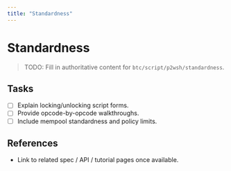 ```yaml
---
title: "Standardness"
---
```


# Standardness

> TODO: Fill in authoritative content for `btc/script/p2wsh/standardness`.

## Tasks
- [ ] Explain locking/unlocking script forms.
- [ ] Provide opcode-by-opcode walkthroughs.
- [ ] Include mempool standardness and policy limits.

## References
- Link to related spec / API / tutorial pages once available.
